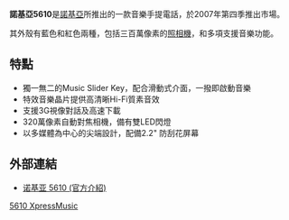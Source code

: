 {{Infobox Mobile
| name = Nokia 5610
| image = Nokia-5610-XpressMusic MP3-Player.jpg
| imagesize = 
| manufacturer = [[Nokia|Nokia]]
| carrier = 
| available = 2007年10月
| screen = 240 x 320 px, 2.2", TFT LCD
| exterior_screen = 
| camera = 3.2 [[megapixels|megapixels]] (flash & autofocus) / 2048 x 1536 px
| 2nd_camera = QVGA videocall (front)
| operatingsystem = Series 40 5th Edition
| input = [[Keypad|Keypad]]
| cpu = 
| ringtone = [[Polyphonic_ringtone|Polyphonic]], [[MP3|MP3]], [[MP4|MP4]], [[Windows_Media_Audio|WMA]], [[AAC|AAC]], video tones
| memory = 20MB internal memory
| memory_card = [[microSD|microSD]] (supports up to 4GB)
| networks = [[GSM|GSM]] 850/900/1800/1900, UMTS 850/2100
| battery = Li-Ion 900 mAh (BP-5M)
| connectivity = [[藍芽|藍芽]] 2.0, Micro USB
| size = 98.5 x 48.5 x 17 毫米
| form = Slider
| weight = 111 克
| music =
| predecessor = 
| successor = 
| form factor = Slider
| related = [[Nokia_5310|Nokia 5310]]
}}

'''諾基亞5610'''是[[諾基亞|諾基亞]]所推出的一款音樂手提電話，於2007年第四季推出市場。

其外殼有藍色和紅色兩種，包括三百萬像素的[[照相機|照相機]]，和多項支援音樂功能。

==特點==
* 獨一無二的Music Slider Key，配合滑動式介面，一撥即啟動音樂 
* 特效音樂晶片提供高清晰Hi-Fi質素音效 
* 支援3G視像對話及高速下載 
* 320萬像素自動對焦相機，備有雙LED閃燈 
* 以多媒體為中心的尖端設計，配備2.2" 防刮花屏幕 

==外部連結==
* [https://web.archive.org/web/20080701055255/http://www.nokia.com.hk/A4767323 诺基亚 5610 (官方介紹)]


{{NOKIANseriesphones}}
{{Nokia XpressMusic phones}}

[[Category:诺基亚手机|5610 XpressMusic]]